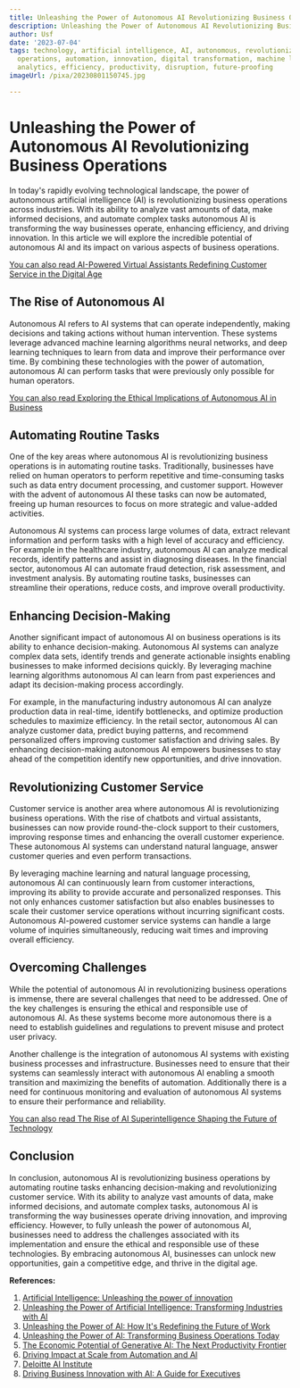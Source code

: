 ```yaml
---
title: Unleashing the Power of Autonomous AI Revolutionizing Business Operations
description: Unleashing the Power of Autonomous AI Revolutionizing Business Operations
author: Usf
date: '2023-07-04'
tags: technology, artificial intelligence, AI, autonomous, revolutionizing, business
  operations, automation, innovation, digital transformation, machine learning, data
  analytics, efficiency, productivity, disruption, future-proofing
imageUrl: /pixa/20230801150745.jpg

---
```

# Unleashing the Power of Autonomous AI  Revolutionizing Business Operations

In  today's rapidly evolving technological  landscape, the power of autonomous artificial intelligence  (AI) is revolutionizing business  operations across industries. With its ability to analyze vast amounts of data, make informed decisions, and automate complex tasks autonomous AI is transforming the way  businesses operate, enhancing efficiency, and  driving innovation. In this article we will explore the incredible potential of autonomous AI and its impact on various aspects  of business operations.

[You can also read AI-Powered Virtual  Assistants Redefining Customer Service in the Digital  Age](AI-Powered%20Virtual%20Assistants%20Redefining%20Customer%20Service%20in%20the%20Digital%20Age)


## The Rise of Autonomous AI

Autonomous AI refers to AI systems that can operate  independently, making decisions and taking actions without human intervention. These systems leverage advanced machine learning algorithms neural  networks, and  deep learning techniques to learn from data and improve their performance over time. By combining these  technologies with the power of automation, autonomous AI can perform tasks that were  previously only possible for human operators.

[You  can also read  Exploring the Ethical Implications of Autonomous AI  in Business](Exploring%20the%20Ethical%20Implications%20of%20Autonomous%20AI%20in%20Business)


## Automating Routine Tasks

One of the  key areas where autonomous AI is revolutionizing business operations  is in automating routine tasks. Traditionally, businesses have relied on  human operators to perform repetitive and time-consuming tasks such  as data entry document processing, and customer support. However with the advent of autonomous AI these tasks can now be automated, freeing up human resources to  focus on more strategic and value-added activities.

Autonomous  AI systems can process large  volumes of data, extract relevant information and perform tasks with a high level of accuracy and efficiency. For example  in the healthcare industry, autonomous  AI can analyze medical records, identify patterns and assist in diagnosing diseases. In the financial sector, autonomous AI can automate fraud detection, risk assessment, and investment analysis. By automating routine tasks, businesses can streamline their operations, reduce costs, and improve overall productivity.

## Enhancing Decision-Making

Another significant impact of autonomous AI on business operations is its ability to enhance decision-making. Autonomous AI systems can analyze complex data sets, identify trends and generate actionable  insights  enabling businesses to make informed decisions  quickly. By  leveraging machine  learning algorithms autonomous AI can learn from past experiences and  adapt its decision-making process accordingly.

For example, in the  manufacturing industry autonomous  AI can analyze production data in real-time, identify bottlenecks, and optimize production schedules to maximize efficiency.  In the retail sector, autonomous AI can analyze customer data, predict buying patterns, and recommend personalized  offers improving customer satisfaction and driving sales. By enhancing decision-making autonomous AI empowers businesses to stay ahead  of the competition identify new opportunities, and drive innovation.

## Revolutionizing Customer Service

Customer service is another area  where  autonomous AI is revolutionizing business operations. With the rise of chatbots and virtual assistants, businesses can now provide round-the-clock support to their  customers, improving response times and enhancing the overall  customer experience. These autonomous AI systems can understand natural language, answer customer queries and even  perform transactions.

By leveraging machine  learning and natural language processing, autonomous AI can  continuously learn from customer interactions, improving its ability to provide accurate and personalized responses. This not only enhances customer satisfaction but also  enables businesses to  scale their customer service operations without  incurring significant costs. Autonomous AI-powered  customer service  systems can handle a large volume  of inquiries simultaneously, reducing wait times and  improving overall efficiency.

## Overcoming Challenges

While the potential of  autonomous AI in revolutionizing business operations is  immense, there are several challenges  that need  to be addressed.  One of the key challenges is  ensuring the ethical and responsible use of autonomous AI. As  these systems become more autonomous there  is a need  to establish guidelines  and regulations to prevent misuse and protect user privacy.

Another challenge is the integration of autonomous AI systems with existing business processes and infrastructure.  Businesses need to ensure that their  systems can seamlessly interact with autonomous AI enabling a smooth transition and  maximizing the benefits of automation.  Additionally there is a need for continuous monitoring and evaluation of autonomous AI systems to ensure their performance and reliability.

[You can  also read The Rise of AI Superintelligence  Shaping the Future of Technology](The%20Rise%20of%20AI%20Superintelligence%20Shaping%20the%20Future%20of%20Technology)


## Conclusion

In conclusion, autonomous AI is revolutionizing business operations by automating routine tasks enhancing decision-making and  revolutionizing customer service. With its ability  to analyze vast amounts of data,  make informed decisions, and automate complex tasks, autonomous AI is transforming the way businesses operate driving innovation, and improving efficiency. However, to fully unleash the power of autonomous AI, businesses need to address the challenges associated  with its implementation and ensure the  ethical and responsible use of these technologies. By  embracing autonomous AI, businesses can  unlock new opportunities, gain a competitive edge,  and thrive in  the digital age.

**References:**

1.  [Artificial Intelligence: Unleashing the power of innovation](https://timesofindia.indiatimes.com/readersblog/mywriteexpress/artificial-intelligence-unleashing-the-power-of-innovation-56241/)
2. [Unleashing  the Power of Artificial Intelligence: Transforming Industries with  AI](https://www.linkedin.com/pulse/unleashing-power-artificial-intelligence-transforming-rob-hall)
3. [Unleashing the  Power of AI: How It's Redefining the Future of Work](https://www.linkedin.com/pulse/unleashing-power-ai-how-its-redefining-future-work-benjamin-arunda)
4. [Unleashing the Power  of AI: Transforming Business Operations Today](https://www.atlantic.net/vps-hosting/unleashing-the-power-of-ai-transforming-business-operations-today/)
5.  [The Economic Potential of Generative AI: The Next Productivity Frontier](https://www.mckinsey.com/capabilities/mckinsey-digital/our-insights/the-economic-potential-of-generative-ai-the-next-productivity-frontier)
6. [Driving Impact at Scale from Automation and AI](https://www.mckinsey.com/~/media/McKinsey/Business%20Functions/McKinsey%20Digital/Our%20Insights/Driving%20impact%20at%20scale%20from%20automation%20and%20AI/Driving-impact-at-scale-from-automation-and-AI.ashx)
7. [Deloitte AI Institute](https://www2.deloitte.com/us/en/pages/deloitte-analytics/articles/advancing-human-ai-collaboration.html)
8. [Driving Business Innovation with AI: A Guide for Executives](https://kizen.com/content/ai-ml/ai-for-executives/)